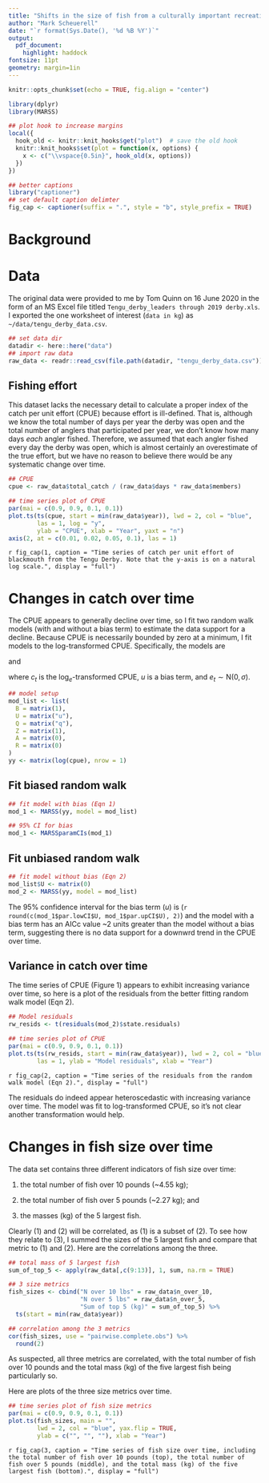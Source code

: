 ```yaml
---
title: "Shifts in the size of fish from a culturally important recreational fishery"
author: "Mark Scheuerell"
date: "`r format(Sys.Date(), '%d %B %Y')`"
output:
  pdf_document:
    highlight: haddock
fontsize: 11pt
geometry: margin=1in
---
```


```r
knitr::opts_chunk$set(echo = TRUE, fig.align = "center")

library(dplyr)
library(MARSS)

## plot hook to increase margins
local({
  hook_old <- knitr::knit_hooks$get("plot")  # save the old hook
  knitr::knit_hooks$set(plot = function(x, options) {
    x <- c("\\vspace{0.5in}", hook_old(x, options))
  })
})

## better captions
library("captioner")
## set default caption delimter
fig_cap <- captioner(suffix = ".", style = "b", style_prefix = TRUE)
```

# Background


# Data

The original data were provided to me by Tom Quinn on 16 June 2020 in the form of an MS Excel file titled `Tengu_derby_leaders through 2019 derby.xls`. I exported the one worksheet of interest (`data in kg`) as `~/data/tengu_derby_data.csv`.

```r
## set data dir
datadir <- here::here("data")
## import raw data
raw_data <- readr::read_csv(file.path(datadir, "tengu_derby_data.csv"))
```

## Fishing effort

This dataset lacks the necessary detail to calculate a proper index of the catch per unit effort (CPUE) because effort is ill-defined. That is, although we know the total number of days per year the derby was open and the total number of anglers that participated per year, we don't know how many days *each* angler fished. Therefore, we assumed that each angler fished every day the derby was open, which is almost certainly an overestimate of the true effort, but we have no reason to believe there would be any systematic change over time.

```r
## CPUE
cpue <- raw_data$total_catch / (raw_data$days * raw_data$members)

## time series plot of CPUE
par(mai = c(0.9, 0.9, 0.1, 0.1))
plot.ts(ts(cpue, start = min(raw_data$year)), lwd = 2, col = "blue",
        las = 1, log = "y",
        ylab = "CPUE", xlab = "Year", yaxt = "n")
axis(2, at = c(0.01, 0.02, 0.05, 0.1), las = 1)
```

\setlength{\leftskip}{0.5in}
\setlength{\rightskip}{0.5in}

\small

`r fig_cap(1, caption = "Time series of catch per unit effort of blackmouth from the Tengu Derby. Note that the y-axis is on a natural log scale.", display = "full")` 

\normalsize

\setlength{\leftskip}{0in}
\setlength{\rightskip}{0in}


# Changes in catch over time

The CPUE appears to generally decline over time, so I fit two random walk models (with and without a bias term) to estimate the data support for a decline. Because CPUE is necessarily bounded by zero at a minimum, I fit models to the log-transformed CPUE. Specifically, the models are

\begin{equation}
c_t = c_{t-1} + u + e_t
\end{equation}

and \begin{equation}
c_t = c_{t-1} + e_t
\end{equation}

where $c_t$ is the log$_e$-transformed CPUE, $u$ is a bias term, and $e_t \sim \text{N}(0, \sigma)$.

```r
## model setup
mod_list <- list(
  B = matrix(1),
  U = matrix("u"),
  Q = matrix("q"),
  Z = matrix(1),
  A = matrix(0),
  R = matrix(0)
)
yy <- matrix(log(cpue), nrow = 1)
```

## Fit biased random walk

```r
## fit model with bias (Eqn 1)
mod_1 <- MARSS(yy, model = mod_list)

## 95% CI for bias
mod_1 <- MARSSparamCIs(mod_1)
```

## Fit unbiased random walk

```r
## fit model without bias (Eqn 2)
mod_list$U <- matrix(0)
mod_2 <- MARSS(yy, model = mod_list)
```

\vspace{0.25in}

The 95% confidence interval for the bias term $(u)$ is (`r round(c(mod_1$par.lowCI$U, mod_1$par.upCI$U), 2)`) and the model with a bias term has an AICc value ~2 units greater than the model without a bias term, suggesting there is no data support for a downwrd trend in the CPUE over time.

## Variance in catch over time

The time series of CPUE (Figure 1) appears to exhibit increasing variance over time, so here is a plot of the residuals from the better fitting random walk model (Eqn 2).

```r
## Model residuals
rw_resids <- t(residuals(mod_2)$state.residuals)

## time series plot of CPUE
par(mai = c(0.9, 0.9, 0.1, 0.1))
plot.ts(ts(rw_resids, start = min(raw_data$year)), lwd = 2, col = "blue",
        las = 1, ylab = "Model residuals", xlab = "Year")
```

\setlength{\leftskip}{0.5in}
\setlength{\rightskip}{0.5in}

\small

`r fig_cap(2, caption = "Time series of the residuals from the random walk model (Eqn 2).", display = "full")` 

\normalsize

\setlength{\leftskip}{0in}
\setlength{\rightskip}{0in}

\vspace{0.25in}

The residuals do indeed appear heteroscedastic with increasing variance over time. The model was fit to log-transformed CPUE, so it's not clear another transformation would help.


# Changes in fish size over time

The data set contains three different indicators of fish size over time:

1) the total number of fish over 10 pounds (~4.55 kg);

2) the total number of fish over 5 pounds (~2.27 kg); and

3) the masses (kg) of the 5 largest fish.

Clearly (1) and (2) will be correlated, as (1) is a subset of (2). To see how they relate to (3), I summed the sizes of the 5 largest fish and compare that metric to (1) and (2). Here are the correlations among the three.

```r
## total mass of 5 largest fish
sum_of_top_5 <- apply(raw_data[,c(9:13)], 1, sum, na.rm = TRUE)

## 3 size metrics
fish_sizes <- cbind("N over 10 lbs" = raw_data$n_over_10,
                    "N over 5 lbs" = raw_data$n_over_5,
                    "Sum of top 5 (kg)" = sum_of_top_5) %>%
  ts(start = min(raw_data$year))

## correlation among the 3 metrics
cor(fish_sizes, use = "pairwise.complete.obs") %>%
  round(2)
```

\vspace{0.25in}

As suspected, all three metrics are correlated, with the total number of fish over 10 pounds and the total mass (kg) of the five largest fish being particularly so.

Here are plots of the three size metrics over time.

```r
## time series plot of fish size metrics
par(mai = c(0.9, 0.9, 0.1, 0.1))
plot.ts(fish_sizes, main = "",
        lwd = 2, col = "blue", yax.flip = TRUE,
        ylab = c("", "", ""), xlab = "Year")
```

\setlength{\leftskip}{0.5in}
\setlength{\rightskip}{0.5in}

\small

`r fig_cap(3, caption = "Time series of fish size over time, including the total number of fish over 10 pounds (top), the total number of fish over 5 pounds (middle), and the total mass (kg) of the five largest fish (bottom).", display = "full")` 

\normalsize

\setlength{\leftskip}{0in}
\setlength{\rightskip}{0in}

\vspace{0.25in}



